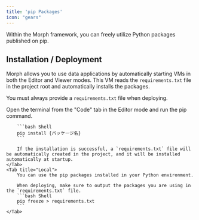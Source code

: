 ```yaml
---
title: 'pip Packages'
icon: "gears"
---
```


Within the Morph framework, you can freely utilize Python packages published on pip.

## Installation / Deployment

Morph allows you to use data applications by automatically starting VMs in both the Editor and Viewer modes.
This VM reads the `requirements.txt` file in the project root and automatically installs the packages.

You must always provide a `requirements.txt` file when deploying.

<Tabs>
    <Tab title="Cloud">
        Open the terminal from the "Code" tab in the Editor mode and run the pip command.

        ```bash Shell
        pip install {パッケージ名}
        ```

        If the installation is successful, a `requirements.txt` file will be automatically created in the project, and it will be installed automatically at startup.
    </Tab>
    <Tab title="Local">
        You can use the pip packages installed in your Python environment.

        When deploying, make sure to output the packages you are using in the `requirements.txt` file.
        ```bash Shell
        pip freeze > requirements.txt
        ```
    </Tab>
</Tabs>

